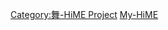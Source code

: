{{Navbox
|name= 舞-HiME Project
|title= 《[[舞-HiME]]》 Project<span style="font-size:smaller; font-weight:normal;"></span>
|style = text-align:left; width
|group1= [[舞-HiME]]
|list1=
{{Navbox subgroup
|groupstyle = 
|group1 = 作品
|list1  = [[舞-HiME]]{{brClear}}{{link-ja|舞-HiME★DESTINY 龍之巫女|舞-HiME★DESTINY 龍の巫女}}
|group2 = 登場人物
|list2  = [[舞-HiME角色列表]]
}}
|group2= [[舞-乙HiME]]
|list2=
{{Navbox subgroup
|groupstyle = 
|group1 = 作品
|list1  = [[舞-乙HiME]]{{brClear}}[[舞-乙HiME Zwei]]{{brClear}}[[舞-乙HiME 0～S.ifr～]]
|group2 = 登場人物
|list2= [[舞-乙HiME角色列表|舞-乙HiME登場人物]] - [[舞-乙HiME Zwei角色列表|舞-乙HiME Zwei登場人物]]
}}
|group3= 其他
|list3=
{{Navbox subgroup
|groupstyle = 
|group1 = 相關條目
|list1  = [[矢立肇]] - [[日昇]] - [[偶像大師 XENOGLOSSIA]] - [[穿越宇宙的少女]]
}}
}}<noinclude>
[[Category:舞-HiME Project]]
[[Category:日本動漫導航模板|My-HiME]]

</noinclude>